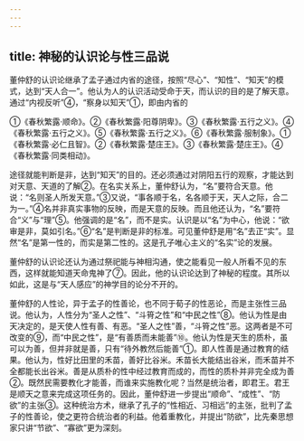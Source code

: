 ```yaml
---
---
---
```

title: 神秘的认识论与性三品说
---



董仲舒的认识论继承了孟子通过内省的途径，按照“尽心”、“知性”、“知天”的模式，达到“天人合一”。他认为人的认识活动受命于天，而认识的目的是了解天意。通过“内视反听”④，“察身以知天”①，即由内省的

①《春秋繁露·顺命》。②《春秋繁露·阳尊阴卑》。③《春秋繁露·五行之义》。④《春秋繁露·五行之义》。⑤《春秋繁露·五行之义》。⑥《春秋繁露·服制象》。①《春秋繁露·必仁且智》。②《春秋繁露·楚庄王》。③《春秋繁露·楚庄王》。④《春秋繁露·同类相动》。

途径就能判断是非，达到“知天”的目的。还必须通过对阴阳五行的观察，才能达到对天意、天道的了解②。在名实关系上，董仲舒认为，“名”要符合天意。他说：“名则圣人所发天意。”③又说，“事各顺于名，名各顺于天，天人之际，合二为一。”④名并非真实事物的反映，而是天意的反映。而且他还认为，“名”要符合“义”与“理”⑤。他强调的是“名”，而不是实。认识是以“名”为中心，他说：“欲审是非，莫如引名。”⑥“名”是判断是非的标准。可见董仲舒是用“名”去正“实”。显然“名”是第一性的，而实是第二性的。这是孔子唯心主义的“名实”论的发展。

董仲舒的认识论还认为通过祭祀能与神相沟通，使之能看见一般人所看不见的东西，这样就能知道天命鬼神了⑦。因此，他的认识论达到了神秘的程度。其所以如此，这是与“天人感应”的神学目的论分不开的。

董仲舒的人性论，异于孟子的性善论，也不同于荀子的性恶论，而是主张性三品说。他认为，人性分为“圣人之性”、“斗筲之性”和“中民之性”⑧。他认为性是由天决定的，是天使人性有善、有恶。“圣人之性”善，“斗筲之性”恶。这两者是不可改变的⑨，而“中民之性”，是“有善质而未能善”⑩。他认为性是天生的质朴，虽可以为善，但并非就是善，只有“待外教然后能善”①。即人性善是通过教育的结果。他认为，性好比田里的禾苗，善好比谷米。禾苗长大能结出谷米，而禾苗并不全都能长出谷米。善是从质朴的性中经过教育而成的，而性的质朴并非完全成为善②。既然民需要教化才能善，而谁来实施教化呢？当然是统治者，即君王。君王是顺天之意来完成这项任务的。因此，董仲舒进一步提出“顺命”、“成性”、“防欲”的主张③。这种统治方术，继承了孔子的“性相近、习相远”的主张，批判了孟子的性善论，使之更符合统治者的利益。他着重教化，并提出“防欲”，比先秦思想家只讲“节欲”、“寡欲”更为深刻。
